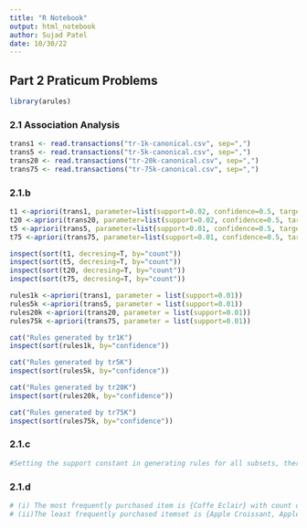 ```yaml
---
title: "R Notebook"
output: html_notebook
author: Sujad Patel
date: 10/30/22
---
```

## Part 2 Praticum Problems

```r
library(arules)
```

### 2.1 Association Analysis

```r
trans1 <- read.transactions("tr-1k-canonical.csv", sep=",")
trans5 <- read.transactions("tr-5k-canonical.csv", sep=",")
trans20 <- read.transactions("tr-20k-canonical.csv", sep=",")
trans75 <- read.transactions("tr-75k-canonical.csv", sep=",")

```

### 2.1.b

```r
t1 <-apriori(trans1, parameter=list(support=0.02, confidence=0.5, target="frequent itemsets"))
t20 <-apriori(trans20, parameter=list(support=0.02, confidence=0.5, target="frequent itemsets"))
t5 <-apriori(trans5, parameter=list(support=0.01, confidence=0.5, target="frequent itemsets"))
t75 <-apriori(trans75, parameter=list(support=0.01, confidence=0.5, target="frequent itemsets"))

```

```r
inspect(sort(t1, decresing=T, by="count"))
inspect(sort(t5, decresing=T, by="count"))
inspect(sort(t20, decresing=T, by="count"))
inspect(sort(t75, decresing=T, by="count"))

```

```r
rules1k <-apriori(trans1, parameter = list(support=0.01))
rules5k <-apriori(trans5, parameter = list(support=0.01))
rules20k <-apriori(trans20, parameter = list(support=0.01))
rules75k <-apriori(trans75, parameter = list(support=0.01))


```

```r
cat("Rules generated by tr1K")
inspect(sort(rules1k, by="confidence"))
```

```r
cat("Rules generated by tr5K")
inspect(sort(rules5k, by="confidence"))
```

```r
cat("Rules generated by tr20K")
inspect(sort(rules20k, by="confidence"))
```

```r
cat("Rules generated by tr75K")
inspect(sort(rules75k, by="confidence"))
```

### 2.1.c

```r
#Setting the support constant in generating rules for all subsets, there is not much difference. Even the number of rules generated are similar accross the subset.
```

### 2.1.d
```r
# (i) The most frequently purchased item is {Coffe Eclair} with count of 8193.
# (ii)The least frequently purchased itemset is	{Apple Croissant, Apple Danish, Apple Tart, Cherry Soda} with count of 1544.

```
